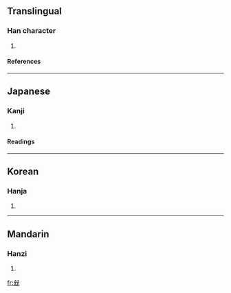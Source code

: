 ==Translingual==
===Han character===
{{Han char|rn=10|rad=儿|as=06|sn=8|four=|canj=一山一女山 (MUMVU)}}
# {{defn|Han}}
====References====
{{Han ref|kx=0125.050|dkj=01367|dj=0265.080|hdz=10272.020|uh=5153|ud=20819}}
----
==Japanese==
===Kanji===
{{ja-kanji|grade=|rs=儿06}}
# {{defn|Japanese}}
====Readings====
{{ja-readings|on=[[しん]] (shin), [[さん]] (san)|kun=[[するどい]] (surudoi), [[たすける]] (tasukeru)}}
----
==Korean==
===Hanja===
{{ko-hanja|hangeul=[[침]], [[찬]]|rv=chim, chan|mr=ch'im, ch'an}}
# {{defn|Korean}}
----
==Mandarin==
===Hanzi===
{{cmn-hanzi|pin=[[kè]] (ke4), [[xīn]] (xin1)|wg=k'o<sup>4</sup>, hsin<sup>1</sup>}}
# {{defn|Mandarin}}

[[fr:兓]]